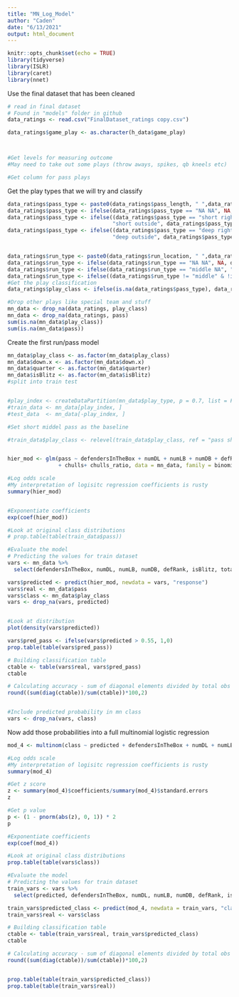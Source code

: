```yaml
---
title: "MN_Log_Model"
author: "Caden"
date: "6/13/2021"
output: html_document
---
```


```r
knitr::opts_chunk$set(echo = TRUE)
library(tidyverse)
library(ISLR)
library(caret)
library(nnet)
```

Use the final dataset that has been cleaned

```r
# read in final dataset
# Found in "models" folder in github
data_ratings <- read.csv("FinalDataset_ratings copy.csv")

data_ratings$game_play <- as.character(h_data$game_play)



#Get levels for measuring outcome
#May need to take out some plays (throw aways, spikes, qb kneels etc)

#Get column for pass plays


```


Get the play types that we will try and classify 
```r

data_ratings$pass_type <- paste0(data_ratings$pass_length, " ",data_ratings$pass_location)
data_ratings$pass_type <- ifelse(data_ratings$pass_type == "NA NA", NA, data_ratings$pass_type)
data_ratings$pass_type <- ifelse((data_ratings$pass_type == "short right" | data_ratings$pass_type == "short left"),
                                 "short outside", data_ratings$pass_type)
data_ratings$pass_type <- ifelse((data_ratings$pass_type == "deep right" | data_ratings$pass_type == "deep left"),
                                 "deep outside", data_ratings$pass_type)


data_ratings$run_type <- paste0(data_ratings$run_location, " ",data_ratings$run_gap)
data_ratings$run_type <- ifelse(data_ratings$run_type == "NA NA", NA, data_ratings$run_type)
data_ratings$run_type <- ifelse(data_ratings$run_type == "middle NA", "middle", data_ratings$run_type)
data_ratings$run_type <- ifelse((data_ratings$run_type != "middle" & !is.na(data_ratings$run_type)), "outside", data_ratings$run_type)
#Get the play classification 
data_ratings$play_class <- ifelse(is.na(data_ratings$pass_type), data_ratings$run_type, data_ratings$pass_type)

#Drop other plays like special team and stuff
mn_data <- drop_na(data_ratings, play_class)
mn_data <- drop_na(data_ratings, pass)
sum(is.na(mn_data$play_class))
sum(is.na(mn_data$pass))

```


Create the first run/pass model
```r


mn_data$play_class <- as.factor(mn_data$play_class)
mn_data$down.x <- as.factor(mn_data$down.x)
mn_data$quarter <- as.factor(mn_data$quarter)
mn_data$isBlitz <- as.factor(mn_data$isBlitz)
#split into train test


#play_index <- createDataPartition(mn_data$play_type, p = 0.7, list = FALSE)
#train_data <- mn_data[play_index, ]
#test_data  <- mn_data[-play_index, ]

#Set short middel pass as the baseline

#train_data$play_class <- relevel(train_data$play_class, ref = "pass short middle")


hier_mod <- glm(pass ~ defendersInTheBox + numDL + numLB + numDB + defRank + isBlitz + totalSacksGame + totalIntGame + avgPassRushers + totalPassBlitzGame + safety_depth + avg_corner_depth
                + chulls+ chulls_ratio, data = mn_data, family = binomial)

#Log odds scale
#My interpretation of logisitc regression coefficients is rusty
summary(hier_mod)


#Exponentiate coefficients
exp(coef(hier_mod))

#Look at original class distributions
# prop.table(table(train_data$pass))

#Evaluate the model
# Predicting the values for train dataset
vars <- mn_data %>%
  select(defendersInTheBox, numDL, numLB, numDB, defRank, isBlitz, totalSacksGame, totalIntGame, avgPassRushers, totalPassBlitzGame, safety_depth, avg_corner_depth, chulls, chulls_ratio)

vars$predicted <- predict(hier_mod, newdata = vars, "response")
vars$real <- mn_data$pass
vars$class <- mn_data$play_class
vars <- drop_na(vars, predicted)


#Look at distribution
plot(density(vars$predicted))

vars$pred_pass <- ifelse(vars$predicted > 0.55, 1,0)
prop.table(table(vars$pred_pass))

# Building classification table
ctable <- table(vars$real, vars$pred_pass)
ctable

# Calculating accuracy - sum of diagonal elements divided by total obs
round((sum(diag(ctable))/sum(ctable))*100,2)


#Include predicted probability in mn class
vars <- drop_na(vars, class)
```

Now add those probabilities into a full multinomial logistic regression 
```r

mod_4 <- multinom(class ~ predicted + defendersInTheBox + numDL + numLB + numDB + defRank + isBlitz + totalSacksGame + totalIntGame + avgPassRushers + totalPassBlitzGame + safety_depth + avg_corner_depth+ chulls+ chulls_ratio, data = vars)

#Log odds scale
#My interpretation of logisitc regression coefficients is rusty
summary(mod_4)

#Get z score
z <- summary(mod_4)$coefficients/summary(mod_4)$standard.errors
z

#Get p value
p <- (1 - pnorm(abs(z), 0, 1)) * 2
p

#Exponentiate coefficients
exp(coef(mod_4))

#Look at original class distributions
prop.table(table(vars$class))

#Evaluate the model
# Predicting the values for train dataset
train_vars <- vars %>%
  select(predicted, defendersInTheBox, numDL, numLB, numDB, defRank, isBlitz, totalSacksGame, totalIntGame, avgPassRushers, totalPassBlitzGame, safety_depth, avg_corner_depth, chulls, chulls_ratio)

train_vars$predicted_class <- predict(mod_4, newdata = train_vars, "class")
train_vars$real <- vars$class

# Building classification table
ctable <- table(train_vars$real, train_vars$predicted_class)
ctable

# Calculating accuracy - sum of diagonal elements divided by total obs
round((sum(diag(ctable))/sum(ctable))*100,2)


prop.table(table(train_vars$predicted_class))
prop.table(table(train_vars$real))

```

